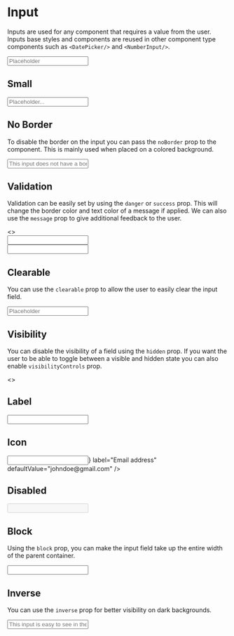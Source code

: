 
<Meta title="Forms|Input" component={Input} />

# Input

Inputs are used for any component that requires a value from the user. Inputs base styles and components are reused
in other component type components such as `<DatePicker/>` and `<NumberInput/>`. 

<Props of={Input} />

<Preview>
  <Story name="Default">
    <Input placeholder="Placeholder" />
  </Story>
</Preview>

## Small

<Preview>
  <Story name="Small">
    <Input small placeholder="Placeholder..." />
  </Story>
</Preview>

## No Border

To disable the border on the input you can pass the `noBorder` prop 
to the component. This is mainly used when placed on a colored background.

<Preview>
  <Story name="No Border">
    <div style={{ background: '#0174E3', padding: '25px' }}>
      <Input noBorder placeholder="This input does not have a border" />
    </div>
  </Story>
</Preview>

## Validation

Validation can be easily set by using the `danger` or `success` prop. This will change the border color and
text color of a message if applied. We can also use the `message` prop to give additional feedback to the user.

<Preview>
  <Story name="Validation">
    <>
      <div>
        <Input
          defaultValue="Apollo"
          success
          message="Oops! Something went wrong"
        />
      </div>
      <div>
        <Input
          defaultValue="Apollo"
          danger
          message="Oops! Something went wrong"
        />
      </div>
    </>
  </Story>
</Preview>

## Clearable

You can use the `clearable` prop to allow the user to easily clear the input field.

<Preview>
  <Story name="Clearable">
    <Input placeholder="Placeholder" defaultValue="johndoe@gmail.com" clearable />
  </Story>
</Preview>

## Visibility

You can disable the visibility of a field using the `hidden` prop. If you want the user
to be able to toggle between a visible and hidden state you can also enable `visibilityControls` prop.

<Preview>
  <Story name="Visibility">
    <>
      <div>
        <Input placeholder="Password" defaultValue="password" clearable hidden/>
      </div>
      <div>
        <Input placeholder="Password" defaultValue="password" clearable hidden visibilityControls/>
      </div>
    </>
  </Story>
</Preview>

## Label

<Preview>
  <Story name="Label">
    <Input label="Email address" defaultValue="johndoe@gmail.com" />
  </Story>
</Preview>

## Icon

<Preview>
  <Story name="Icon">
    <Input
      icon={<Coffee />}
      label="Email address"
      defaultValue="johndoe@gmail.com"
    />
  </Story>
</Preview>

## Disabled

<Preview>
  <Story name="Disabled">
    <Input defaultValue="johndoe@gmail.com" disabled />
  </Story>
</Preview>

## Block

Using the `block` prop, you can make the input field take up the entire width of the parent container.

<Preview>
  <Story name="Block">
    <Input defaultValue="johndoe@gmail.com" block />
  </Story>
</Preview>

## Inverse

You can use the `inverse` prop for better visibility on dark backgrounds.

<Preview>
  <Story name="Inverse">
    <div style={{ background: '#000000', padding: '25px' }}>
      <Input inverse placeholder="This input is easy to see in the dark" small clearable label="Label" />
    </div>
  </Story>
</Preview>
